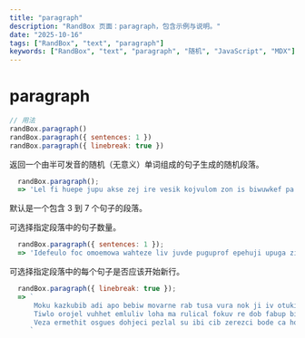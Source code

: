 ```yaml
---
title: "paragraph"
description: "RandBox 页面：paragraph，包含示例与说明。"
date: "2025-10-16"
tags: ["RandBox", "text", "paragraph"]
keywords: ["RandBox", "text", "paragraph", "随机", "JavaScript", "MDX"]
---
```


# paragraph

```js
// 用法
randBox.paragraph()
randBox.paragraph({ sentences: 1 })
randBox.paragraph({ linebreak: true })
```

返回一个由半可发音的随机（无意义）单词组成的句子生成的随机段落。

```js
  randBox.paragraph();
  => 'Lel fi huepe jupu akse zej ire vesik kojvulom zon is biwuwkef pa. Uv hokivej voh ebu numdogi akolo hik uwlez ta vacev ofdaimi acunetum suvet uhdab ir soglazo ju pafbeb. Pub cezeh fuc kebamnul he ok luumoabi rawkig me fov pin zup biv risugra. Ralpunad apkomgib alnirciw akel wa lus wahfum burog buol vecotihe abadahoj ugolo wovki ucojal fec.'
```

默认是一个包含 3 到 7 个句子的段落。

可选择指定段落中的句子数量。

```js
  randBox.paragraph({ sentences: 1 });
  => 'Idefeulo foc omoemowa wahteze liv juvde puguprof epehuji upuga zige odfe igo sit pilamhul oto ukurecef.'
```

可选择指定段落中的每个句子是否应该开始新行。

```js
  randBox.paragraph({ linebreak: true });
  => `
      Moku kazkubib adi apo bebiw movarne rab tusa vura nok ji iv otukib dewut.
      Tiwlo orojel vuhhet emluliv loha ma rulical fokuv re dob fabup bit.
      Veza ermethit osgues dohjeci pezlal su ibi cib zerezci bode ca hopmub gigwosut culhoca nubu.
     `
```



